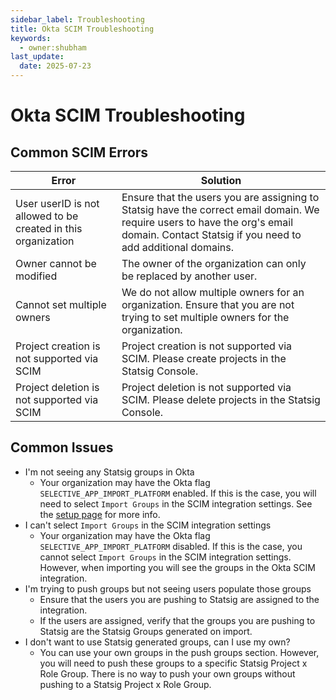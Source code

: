 ```yaml
---
sidebar_label: Troubleshooting
title: Okta SCIM Troubleshooting
keywords:
  - owner:shubham
last_update:
  date: 2025-07-23
---
```




# Okta SCIM Troubleshooting

## Common SCIM Errors

| Error | Solution |
|-------|----------|
| User userID is not allowed to be created in this organization | Ensure that the users you are assigning to Statsig have the correct email domain. We require users to have the org's email domain. Contact Statsig if you need to add additional domains. |
| Owner cannot be modified | The owner of the organization can only be replaced by another user. |
| Cannot set multiple owners | We do not allow multiple owners for an organization. Ensure that you are not trying to set multiple owners for the organization. |
| Project creation is not supported via SCIM | Project creation is not supported via SCIM. Please create projects in the Statsig Console. |
| Project deletion is not supported via SCIM | Project deletion is not supported via SCIM. Please delete projects in the Statsig Console. |


## Common Issues

- I'm not seeing any Statsig groups in Okta
  - Your organization may have the Okta flag `SELECTIVE_APP_IMPORT_PLATFORM` enabled. If this is the case, you will need to select `Import Groups` in the SCIM integration settings. See the [setup page](/access-management/scim/okta_scim_setup) for more info.
- I can't select `Import Groups` in the SCIM integration settings
  - Your organization may have the Okta flag `SELECTIVE_APP_IMPORT_PLATFORM` disabled. If this is the case, you cannot select `Import Groups` in the SCIM integration settings. However, when importing you will see the groups in the Okta SCIM integration.
- I'm trying to push groups but not seeing users populate those groups
  - Ensure that the users you are pushing to Statsig are assigned to the integration.
  - If the users are assigned, verify that the groups you are pushing to Statsig are the Statsig Groups generated on import.
- I don't want to use Statsig generated groups, can I use my own?
  - You can use your own groups in the push groups section. However, you will need to push these groups to a specific Statsig Project x Role Group. There is no way to push your own groups without pushing to a Statsig Project x Role Group.
